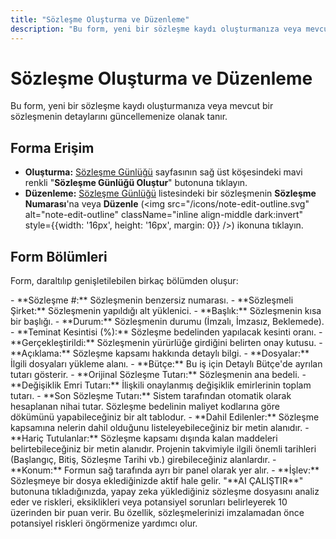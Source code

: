 ```yaml
---
title: "Sözleşme Oluşturma ve Düzenleme"
description: "Bu form, yeni bir sözleşme kaydı oluşturmanıza veya mevcut bir sözleşmenin detaylarını güncellemenize olanak tanır."
---
```


# Sözleşme Oluşturma ve Düzenleme

Bu form, yeni bir sözleşme kaydı oluşturmanıza veya mevcut bir sözleşmenin detaylarını güncellemenize olanak tanır.

## Forma Erişim

- **Oluşturma:** [Sözleşme Günlüğü](/taahhutler/sozlesme-gunlugu) sayfasının sağ üst köşesindeki mavi renkli "**Sözleşme Günlüğü Oluştur**" butonuna tıklayın.
- **Düzenleme:** [Sözleşme Günlüğü](/taahhutler/sozlesme-gunlugu) listesindeki bir sözleşmenin **Sözleşme Numarası**'na veya **Düzenle** (<img src="/icons/note-edit-outline.svg" alt="note-edit-outline" className="inline align-middle dark:invert" style={{width: '16px', height: '16px', margin: 0}} />) ikonuna tıklayın.

## Form Bölümleri

Form, daraltılıp genişletilebilen birkaç bölümden oluşur:

<AccordionGroup>
  <Accordion title="Genel Bilgiler">
    - **Sözleşme #:** Sözleşmenin benzersiz numarası.
    - **Sözleşmeli Şirket:** Sözleşmenin yapıldığı alt yüklenici.
    - **Başlık:** Sözleşmenin kısa bir başlığı.
    - **Durum:** Sözleşmenin durumu (İmzalı, İmzasız, Beklemede).
    - **Teminat Kesintisi (%):** Sözleşme bedelinden yapılacak kesinti oranı.
    - **Gerçekleştirildi:** Sözleşmenin yürürlüğe girdiğini belirten onay kutusu.
    - **Açıklama:** Sözleşme kapsamı hakkında detaylı bilgi.
    - **Dosyalar:** İlgili dosyaları yükleme alanı.
  </Accordion>
  <Accordion title="Sözleşme Özeti">
    - **Bütçe:** Bu iş için Detaylı Bütçe'de ayrılan tutarı gösterir.
    - **Orijinal Sözleşme Tutarı:** Sözleşmenin ana bedeli.
    - **Değişiklik Emri Tutarı:** İlişkili onaylanmış değişiklik emirlerinin toplam tutarı.
    - **Son Sözleşme Tutarı:** Sistem tarafından otomatik olarak hesaplanan nihai tutar.
  </Accordion>
  <Accordion title="Değerler Listesi (Schedule of Values)">
    Sözleşme bedelinin maliyet kodlarına göre dökümünü yapabileceğiniz bir alt tablodur.
  </Accordion>
  <Accordion title="Dahil Edilenler & Hariç Tutulanlar">
    - **Dahil Edilenler:** Sözleşme kapsamına nelerin dahil olduğunu listeleyebileceğiniz bir metin alanıdır.
    - **Hariç Tutulanlar:** Sözleşme kapsamı dışında kalan maddeleri belirtebileceğiniz bir metin alanıdır.
  </Accordion>
  <Accordion title="Sözleşme Tarihleri">
    Projenin takvimiyle ilgili önemli tarihleri (Başlangıç, Bitiş, Sözleşme Tarihi vb.) girebileceğiniz alanlardır.
  </Accordion>
</AccordionGroup>

<Card title="Yapay Zeka Puanı (Score AI)" icon="robot-outline">
  - **Konum:** Formun sağ tarafında ayrı bir panel olarak yer alır.
  - **İşlev:** Sözleşmeye bir dosya eklediğinizde aktif hale gelir. "**AI ÇALIŞTIR**" butonuna tıkladığınızda, yapay zeka yüklediğiniz sözleşme dosyasını analiz eder ve riskleri, eksiklikleri veya potansiyel sorunları belirleyerek 10 üzerinden bir puan verir. Bu özellik, sözleşmelerinizi imzalamadan önce potansiyel riskleri öngörmenize yardımcı olur.
</Card>
